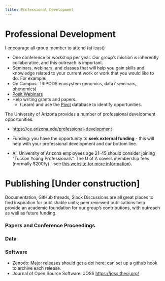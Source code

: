 ```yaml
---
title: Professional Development
---
```


# Professional Development

I encourage all group member to attend (at least)

-   One conference or workshop per year. Our group's mission is inherently collaborative, and this outreach is important.
-   Seminars, webinars, and classes that will help you gain skills and knowledge related to your current work or work that you would like to do. For example:
-   On Campus: TRIPODS ecosystem genomics, data7 seminars, phenomics)
-   [Posit Webinars](https://posit.co/resources/videos/)
-   Help writing grants and papers.
    -   (Learn) and use the [Pivot](https://pivot-proquest-com.ezproxy3.library.arizona.edu/funding_main) database to identify opportunities.

The University of Arizona provides a number of professional development opportunities.

-   <https://ce.arizona.edu/professional-development>

-   Funding: you have the opportunity to **seek external funding** - this will help with your professional development and our bottom line.

-   All University of Arizona employees age 21-45 should consider joining "Tucson Young Professionals".
    The U of A covers membership fees (normally \$200/y) - see [this website for more information](https://olod.arizona.edu/typ)).


# Publishing \[Under construction\]

Documentation, GitHub threads, Slack Discussions are all great places to find inspiration for publishable units; peer reviewed publications help provide an academic foundation for our group's contributions, with outreach as well as future funding.

### Papers and Conference Proceedings

### Data

### Software

-   Zenodo: Major releases should get a doi here; can set up a github hook to archive each release.
-   Journal of Open Source Software: JOSS <https://joss.theoj.org/>
